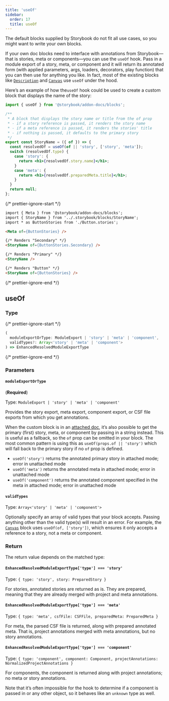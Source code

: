 ```yaml
---
title: 'useOf'
sidebar:
  order: 17
  title: useOf
---
```


The default blocks supplied by Storybook do not fit all use cases, so you might want to write your own blocks.

If your own doc blocks need to interface with annotations from Storybook—that is stories, meta or components—you can use the `useOf` hook. Pass in a module export of a story, meta, or component and it will return its annotated form (with applied parameters, args, loaders, decorators, play function) that you can then use for anything you like. In fact, most of the existing blocks like [`Description`](./doc-block-description.mdx) and [`Canvas`](./doc-block-canvas.mdx) use `useOf` under the hood.

Here’s an example of how the`useOf` hook could be used to create a custom block that displays the name of the story:

```jsx title=".storybook/blocks/StoryName.jsx"
import { useOf } from '@storybook/addon-docs/blocks';

/**
 * A block that displays the story name or title from the of prop
 * - if a story reference is passed, it renders the story name
 * - if a meta reference is passed, it renders the stories' title
 * - if nothing is passed, it defaults to the primary story
 */
export const StoryName = ({ of }) => {
  const resolvedOf = useOf(of || 'story', ['story', 'meta']);
  switch (resolvedOf.type) {
    case 'story': {
      return <h1>{resolvedOf.story.name}</h1>;
    }
    case 'meta': {
      return <h1>{resolvedOf.preparedMeta.title}</h1>;
    }
  }
  return null;
};
```

{/* prettier-ignore-start */}

```md title="ButtonDocs.mdx"
import { Meta } from '@storybook/addon-docs/blocks';
import { StoryName } from '../.storybook/blocks/StoryName';
import * as ButtonStories from './Button.stories';

<Meta of={ButtonStories} />

{/* Renders "Secondary" */}
<StoryName of={ButtonStories.Secondary} />

{/* Renders "Primary" */}
<StoryName />

{/* Renders "Button" */}
<StoryName of={ButtonStories} />
```

{/* prettier-ignore-end */}

## useOf

### Type

{/* prettier-ignore-start */}

```ts
(
  moduleExportOrType: ModuleExport | 'story' | 'meta' | 'component',
  validTypes?: Array<'story' | 'meta' | 'component'>
) => EnhancedResolvedModuleExportType
```

{/* prettier-ignore-end */}

### Parameters

#### `moduleExportOrType`

(**Required**)

Type: `ModuleExport | 'story' | 'meta' | 'component'`

Provides the story export, meta export, component export, or CSF file exports from which you get annotations.

When the custom block is in an [attached doc](./doc-block-meta.mdx#attached-vs-unattached), it’s also possible to get the primary (first) story, meta, or component by passing in a string instead. This is useful as a fallback, so the `of` prop can be omitted in your block. The most common pattern is using this as `useOf(props.of || 'story')` which will fall back to the primary story if no `of` prop is defined.

* `useOf('story')` returns the annotated primary story in attached mode; error in unattached mode
* `useOf('meta')` returns the annotated meta in attached mode; error in unattached mode
* `useOf('component')` returns the annotated component specified in the meta in attached mode; error in unattached mode

#### `validTypes`

Type: `Array<'story' | 'meta' | 'component'>`

Optionally specify an array of valid types that your block accepts. Passing anything other than the valid type(s) will result in an error. For example, the [`Canvas`](./doc-block-canvas.mdx) block uses `useOf(of, ['story'])`, which ensures it only accepts a reference to a story, not a meta or component.

### Return

The return value depends on the matched type:

#### `EnhancedResolvedModuleExportType['type'] === 'story'`

Type: `{ type: 'story', story: PreparedStory }`

For stories, annotated stories are returned as is. They are prepared, meaning that they are already merged with project and meta annotations.

#### `EnhancedResolvedModuleExportType['type'] === 'meta'`

Type: `{ type: 'meta', csfFile: CSFFile, preparedMeta: PreparedMeta }`

For meta, the parsed CSF file is returned, along with prepared annotated meta. That is, project annotations merged with meta annotations, but no story annotations.

#### `EnhancedResolvedModuleExportType['type'] === 'component'`

Type: `{ type: 'component', component: Component, projectAnnotations: NormalizedProjectAnnotations }`

For components, the component is returned along with project annotations; no meta or story annotations.

Note that it’s often impossible for the hook to determine if a component is passed in or any other object, so it behaves like an `unknown` type as well.
